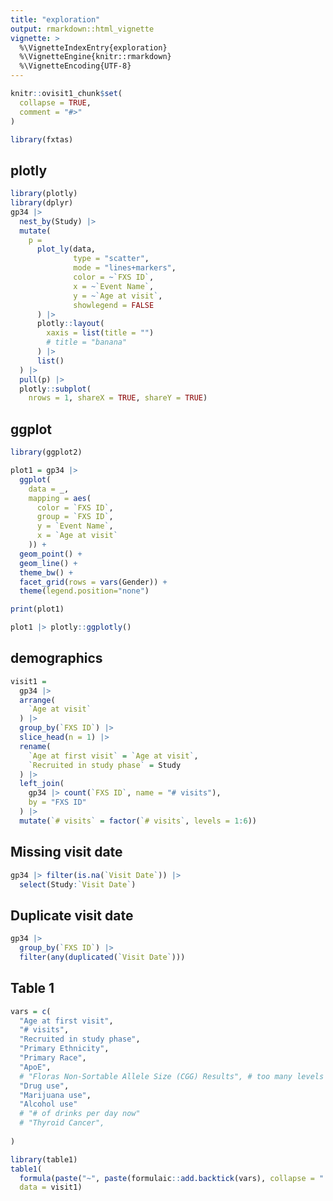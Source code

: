```yaml
---
title: "exploration"
output: rmarkdown::html_vignette
vignette: >
  %\VignetteIndexEntry{exploration}
  %\VignetteEngine{knitr::rmarkdown}
  %\VignetteEncoding{UTF-8}
---
```


```r
knitr::ovisit1_chunk$set(
  collapse = TRUE,
  comment = "#>"
)
```

```r
library(fxtas)
```

## plotly

```r

library(plotly)
library(dplyr)
gp34 |> 
  nest_by(Study) |> 
  mutate(
    p = 
      plot_ly(data,
              type = "scatter",
              mode = "lines+markers",
              color = ~`FXS ID`,
              x = ~`Event Name`,
              y = ~`Age at visit`,
              showlegend = FALSE
      ) |> 
      plotly::layout(
        xaxis = list(title = "")
        # title = "banana"
      ) |> 
      list()
  ) |> 
  pull(p) |> 
  plotly::subplot(
    nrows = 1, shareX = TRUE, shareY = TRUE)

```

## ggplot

```r

library(ggplot2)

plot1 = gp34 |> 
  ggplot(
    data = _,
    mapping = aes(
      color = `FXS ID`,
      group = `FXS ID`,
      y = `Event Name`,
      x = `Age at visit`
    )) +
  geom_point() + 
  geom_line() +
  theme_bw() +
  facet_grid(rows = vars(Gender)) +
  theme(legend.position="none")

print(plot1)

plot1 |> plotly::ggplotly()


```

## demographics

```r

visit1 = 
  gp34 |> 
  arrange(
    `Age at visit`
  ) |> 
  group_by(`FXS ID`) |> 
  slice_head(n = 1) |>
  rename(
    `Age at first visit` = `Age at visit`,
    `Recruited in study phase` = Study
  ) |> 
  left_join(
    gp34 |> count(`FXS ID`, name = "# visits"),
    by = "FXS ID"
  ) |> 
  mutate(`# visits` = factor(`# visits`, levels = 1:6))


```

## Missing visit date

```r

gp34 |> filter(is.na(`Visit Date`)) |> 
  select(Study:`Visit Date`)

```

## Duplicate visit date

```r

gp34 |> 
  group_by(`FXS ID`) |> 
  filter(any(duplicated(`Visit Date`)))

```


## Table 1
```r

vars = c(
  "Age at first visit",
  "# visits",
  "Recruited in study phase",
  "Primary Ethnicity",
  "Primary Race",
  "ApoE",
  # "Floras Non-Sortable Allele Size (CGG) Results", # too many levels
  "Drug use",
  "Marijuana use",
  "Alcohol use"
  # "# of drinks per day now"
  # "Thyroid Cancer",
  
)

library(table1)
table1(
  formula(paste("~", paste(formulaic::add.backtick(vars), collapse = " + "), "| Gender")),
  data = visit1)
```


